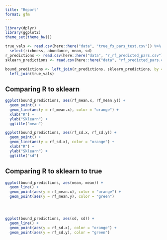 ```yaml
---
title: "Report"
format: gfm
---
```


```r

library(dplyr)
library(ggplot2)
theme_set(theme_bw())

true_vals <- read.csv(here::here("data", "true_fs_pars_test.csv")) %>%
  select(richness, abundance, mean, sd)
r_predictions <- read.csv(here::here("data", "r_rf_predicted_pars.csv"))
sklearn_predictions <- read.csv(here::here("data", "rf_predicted_pars.csv"))

bound_predictions <- left_join(r_predictions, sklearn_predictions, by = c("richness", "abundance")) %>%
  left_join(true_vals)

```

## Comparing R to sklearn

```r



ggplot(bound_predictions, aes(rf_mean.x, rf_mean.y)) +
  geom_point() +
  geom_line(aes(y = rf_mean.x), color = "orange") +
  xlab("R") +
  ylab("Sklearn") +
  ggtitle("mean")

ggplot(bound_predictions, aes(rf_sd.x, rf_sd.y)) +
  geom_point() +
  geom_line(aes(y = rf_sd.x), color = "orange") +
  xlab("R") +
  ylab("Sklearn") +
  ggtitle("sd")


```

## Comparing R to sklearn to true

```r

ggplot(bound_predictions, aes(mean, mean)) +
  geom_line() +
  geom_point(aes(y = rf_mean.x), color = "orange") +
  geom_point(aes(y = rf_mean.y), color = "green")




ggplot(bound_predictions, aes(sd, sd)) +
  geom_line() +
  geom_point(aes(y = rf_sd.x), color = "orange") +
  geom_point(aes(y = rf_sd.y), color = "green")

```



